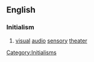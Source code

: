{{wikipedia}}
{{also|vast|väst}}
==English==

===Initialism===
{{infl|en|initialism}}

# [[visual]] [[audio]] [[sensory]] [[theater]]

[[Category:Initialisms]]